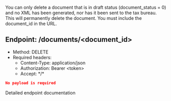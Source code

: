You can only delete a document that is in draft status (document_status = 0) and no XML has been generated, nor has it been
sent to the tax bureau.
This will permanently delete the document. You must include the document_id in the URL.

## Endpoint: /documents/\<document_id\>
* Method: DELETE
* Required headers:
    * Content-Type: application/json
    * Authorization: Bearer \<token\>
    * Accept: \*/\*

```json
No payload is required
```


<CardGroup cols={1}>
    <Card
        title="API Reference DELETE /documents"
        icon="terminal"
        href="/endpoint/create-a-new-document"
    >
        Detailed endpoint documentation
    </Card>
</CardGroup>